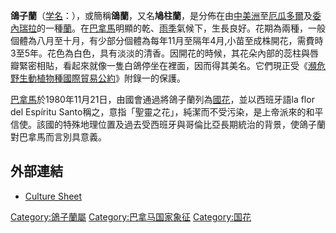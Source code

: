 {{Unreferenced|time=2017-02-20T07:39:32+00:00}}
{{Speciesbox
| name = 鴿子蘭
| image = Peristeria elata Orchi 11.jpg
| image_width = 250px
| genus = Peristeria
| species = elata
| authority = [[威廉·傑克遜·胡克|Hook.]]
| synonyms = 
|}}

'''鴿子蘭'''（[[学名|学名]]：''{{lang|la|Peristeria elata}}''），或簡稱'''鴿蘭'''，又名'''鳩柱蘭'''，是分佈在由[[中美洲|中美洲]]至[[厄瓜多爾|厄瓜多爾]]及[[委內瑞拉|委內瑞拉]]的一種[[蘭|蘭]]。在[[巴拿馬|巴拿馬]]明顯的乾、[[雨季|雨季]]氣候下，生長良好。花期為兩種，一般個體為八月至十月，有少部分個體為每年11月至隔年4月,小苗至成株開花，需費時3至5年。花色為白色，具有淡淡的清香。因開花的時候，其花朵內部的蕊柱與唇瓣緊密相貼，看起來就像一隻白鴿停坐在裡面，因而得其美名。它們現正受《[[瀕危野生動植物種國際貿易公約|瀕危野生動植物種國際貿易公約]]》附錄一的保護。

[[巴拿馬|巴拿馬]]於1980年11月21日，由國會通過將鴿子蘭列為[[國花|國花]]，並以西班牙語la flor del Espíritu Santo稱之，意指「聖靈之花」，純潔而不受污染，是上帝派來的和平信使。該國的特殊地理位置及過去受西班牙與哥倫比亞長期統治的背景，使鴿子蘭對巴拿馬而言別具意義。

==外部連結==
{{commons|Peristeria elata}}
*[http://culturesheet.org/orchidaceae:peristeria:elata Culture Sheet]{{dead link|date=2018年5月 |bot=InternetArchiveBot |fix-attempted=yes }}
{{Taxonbar|from=Q1314005}}

[[Category:鴿子蘭屬|Category:鴿子蘭屬]]
[[Category:巴拿马国家象征|Category:巴拿马国家象征]]
[[Category:国花|Category:国花]]